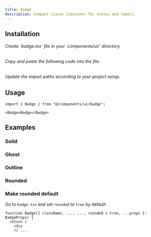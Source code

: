 ```yaml
---
title: Badge
description: Compact visual indicator for status and labels.
---
```


<ComponentViewer name="badge-demo"/>

## Installation

<Stepper totalSteps={3}>
  <Step stepNumber={1}>
    <h6>Create `badge.tsx` file in your `components/ui/` directory.</h6>
  </Step>
  <Step stepNumber={2}>
    <h6>Copy and paste the following code into the file.</h6>
    <ComponentSource name="badge" />
  </Step>
  <Step stepNumber={3}>
    <h6>Update the import paths according to your project setup.</h6>
  </Step>
</Stepper>

## Usage

```tsx
import { Badge } from "@/components/ui/badge";
```

```tsx
<Badge>Badge</Badge>
```

## Examples

### Solid

<ComponentViewer className="mt-6" name="badge-solid-demo"/>

### Ghost

<ComponentViewer className="mt-6" name="badge-ghost-demo"/>


### Outline

<ComponentViewer className="mt-6" name="badge-outline-demo"/>

### Rounded

<ComponentViewer className="mt-6" name="badge-rounded-demo"/>

### Make rounded default

Go to `badge.tsx` and set `rounded` to `true` by default.

```tsx /rounded = true/
function Badge({ className, ..., ..., rounded = true, ...props }: BadgeProps) {
  return (
    <div
    // ...
```